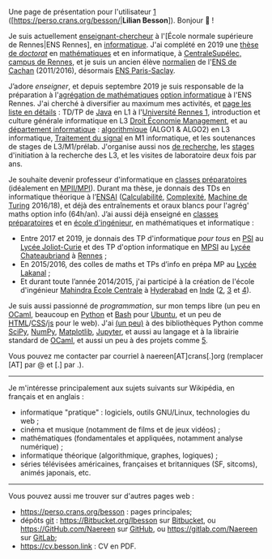 Une page de présentation pour l'utilisateur [https://GitHub.com/Naereen|Naereen] ([https://perso.crans.org/besson/|'''Lilian Besson''']). Bonjour 👋 !

{{Boîte Utilisateur|fr|en-2|es-0|habite France|Rennes|origine Hautes-Alpes|TeX|logiciels libres|enseignant|informaticien|Programmeur}}

Je suis actuellement [[enseignant-chercheur]] à l'[École normale supérieure de Rennes|ENS Rennes], en [[informatique]]. J'ai complété en 2019 une [[Doctorat|thèse de ''doctorat'']] en [[mathématiques]] et en informatique, à [[CentraleSupélec#Campus_de_Rennes|CentraleSupélec, campus de Rennes]], et je suis un ancien élève [[normalien]] de l'[[ENS Cachan|ENS de Cachan]] (2011/2016), désormais [[ENS Paris-Saclay]].

J’adore ''enseigner'', et depuis septembre 2019 je suis responsable de la préparation à l'[[agrégation de mathématiques]] [[Agrégation de mathématiques#Option informatique|option informatique]] à l'ENS Rennes.
J'ai cherché à diversifier au maximum mes activités, et [https://perso.crans.org/besson/enseignements.fr.html|cette page les liste en détails] : TD/TP de [[Java]] en L1 à l'[[Université Rennes 1]], introduction et culture générale informatique en L3 [[École normale supérieure de Rennes#Droit-Économie-Management|Droit Économie Management]], et au [[École normale supérieure de Rennes#Informatique et Télécommunications|département informatique]] : [[algorithmique]] (ALGO1 & ALGO2) en L3 informatique, [[Traitement du signal]] en M1 informatique, et les soutenances de stages de L3/M1/prélab. J'organise aussi nos [http://www.dit.ens-rennes.fr/seminaires/|séminaires de recherche], les [[Stage|stages]] d'initiation à la recherche des L3, et les visites de laboratoire deux fois par ans.

Je souhaite devenir professeur d'informatique en [[classes préparatoires]] (idéalement en [[Classe préparatoire MPII|MPII/MPI]]).
Durant ma thèse, je donnais des TDs en informatique théorique à l’[[ENSAI]] ([[Calculabilité]], [[Théorie de la complexité (informatique théorique)|Complexité]], [[Machine de Turing]] 2016/18), et déjà des entraînements et oraux blancs pour l'agrég' maths option info (64h/an).
J’ai aussi déjà enseigné en [[classes préparatoires]] et en [[école d'ingénieur]], en mathématiques et informatique :
* Entre 2017 et 2019, je donnais des TP d'informatique ''pour tous'' en [[Classe préparatoire physique et sciences de l'ingénieur|PSI]] au [[Lycée Joliot-Curie]] et des TP d'option informatique en [[Classe préparatoire MPSI|MPSI]] au [[Lycée Chateaubriand]] à [[Rennes]] ;
* En 2015/2016, des colles de maths et TPs d’info en prépa MP au [[Lycée Lakanal]] ;
* Et durant toute l’année 2014/2015, j'ai participé à la création de l'école d'ingénieur [[Mahindra École Centrale]] à [[Hyderabad]] en [[Inde]] ([https://perso.crans.org/besson/cs101/|CS101], [https://perso.crans.org/besson/ma101/|MA101] et [https://perso.crans.org/besson/MA102/|MA102]).

Je suis aussi passionné de ''programmation'', sur mon temps libre (un peu en [[OCaml]], beaucoup en [[Python_(langage)|Python]] et [[Bourne-Again_shell|Bash]] pour [[Ubuntu (système d'exploitation)|Ubuntu]], et un peu de [[HTML]]/[[Feuilles_de_style_en_cascade|CSS]]/[[Javascript|js]] pour le web).
J'ai [https://libraries.io/github/Naereen/|contribué (un peu)] à des bibliothèques Python comme [[SciPy]], [[NumPy]], [[Matplotlib]], [[Jupyter]], et aussi au langage et à la librairie standard de [[OCaml]], et aussi un peu à des projets comme [https://github.com/tableaunoir/tableaunoir|tableaunoir].

Vous pouvez me contacter par courriel à naereen[AT]crans[.]org (remplacer [AT] par @ et [.] par .).

-----

Je m'intéresse principalement aux sujets suivants sur Wikipédia, en français et en anglais :
* informatique "pratique" : logiciels, outils GNU/Linux, technologies du web ;
* cinéma et musique (notamment de films et de jeux vidéos) ;
* mathématiques (fondamentales et appliquées, notamment analyse numérique) ;
* informatique théorique (algorithmique, graphes, logiques) ;
* séries télévisées américaines, françaises et britanniques (SF, sitcoms), animés japonais, etc.

-----

Vous pouvez aussi me trouver sur d'autres pages web :
* https://perso.crans.org/besson : pages principales;
* dépôts [[git]] : https://Bitbucket.org/lbesson sur [[Bitbucket]], ou https://GitHub.com/Naereen sur [[GitHub]], ou https://gitlab.com/Naereen sur [[GitLab]];
* https://cv.besson.link : CV en PDF.

{{Utilisateur école|ENS Cachan|lien=ENS Paris-Saclay|promotion=2016|duree etudes=5}}
{{Utilisateur Wikipédia}}
{{Utilisateur Wikipédia:Date4|année=2013|mois=3|jour=1}}
{{Utilisateur Docteur|sciences}}
